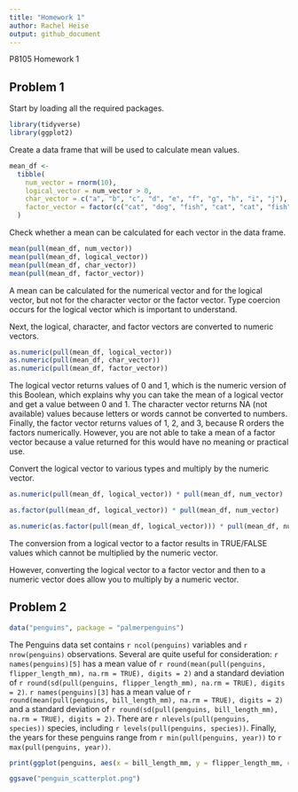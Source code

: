 ```yaml
---
title: "Homework 1"
author: Rachel Heise
output: github_document
---
```


P8105 Homework 1

## Problem 1

Start by loading all the required packages.

```r
library(tidyverse)
library(ggplot2)
```

Create a data frame that will be used to calculate mean values.

```r
mean_df <-
  tibble(
    num_vector = rnorm(10),
    logical_vector = num_vector > 0,
    char_vector = c("a", "b", "c", "d", "e", "f", "g", "h", "i", "j"),
    factor_vector = factor(c("cat", "dog", "fish", "cat", "cat", "fish", "dog", "dog", "dog", "fish"))
  )
```

Check whether a mean can be calculated for each vector in the data frame.

```r
mean(pull(mean_df, num_vector))
mean(pull(mean_df, logical_vector))
mean(pull(mean_df, char_vector))
mean(pull(mean_df, factor_vector))
```

A mean can be calculated for the numerical vector and for the logical vector, but not for the character vector or the factor vector. Type coercion occurs for the logical vector which is important to understand.


Next, the logical, character, and factor vectors are converted to numeric vectors.

```r
as.numeric(pull(mean_df, logical_vector))
as.numeric(pull(mean_df, char_vector))
as.numeric(pull(mean_df, factor_vector))
```

The logical vector returns values of 0 and 1, which is the numeric version of this Boolean, which explains why you can take the mean of a logical vector and get a value between 0 and 1.
The character vector returns NA (not available) values because letters or words cannot be converted to numbers.
Finally, the factor vector returns values of 1, 2, and 3, because R orders the factors numerically. However, you are not able to take a mean of a factor vector because a value returned for this would have no meaning or practical use.

Convert the logical vector to various types and multiply by the numeric vector.

```r
as.numeric(pull(mean_df, logical_vector)) * pull(mean_df, num_vector)

as.factor(pull(mean_df, logical_vector)) * pull(mean_df, num_vector)

as.numeric(as.factor(pull(mean_df, logical_vector))) * pull(mean_df, num_vector)
```

The conversion from a logical vector to a factor results in TRUE/FALSE values which cannot be multiplied by the numeric vector.

However, converting the logical vector to a factor vector and then to a numeric vector does allow you to multiply by a numeric vector.

## Problem 2


```r

data("penguins", package = "palmerpenguins")

```

The Penguins data set contains `r ncol(penguins)` variables and `r nrow(penguins)` observations. Several are quite useful for consideration: `r names(penguins)[5]` has a mean value of `r round(mean(pull(penguins, flipper_length_mm), na.rm = TRUE), digits = 2)` and a standard deviation of `r round(sd(pull(penguins, flipper_length_mm), na.rm = TRUE), digits = 2)`. `r names(penguins)[3]` has a mean value of `r round(mean(pull(penguins, bill_length_mm), na.rm = TRUE), digits = 2)` and a standard deviation of `r round(sd(pull(penguins, bill_length_mm), na.rm = TRUE), digits = 2)`. There are `r nlevels(pull(penguins, species))` species, including `r levels(pull(penguins, species))`. Finally, the years for these penguins range from `r min(pull(penguins, year))` to `r max(pull(penguins, year))`.

```r

print(ggplot(penguins, aes(x = bill_length_mm, y = flipper_length_mm, color = species)) + geom_point())

ggsave("penguin_scatterplot.png")

```